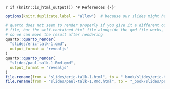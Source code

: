 `r if (knitr::is_html_output()) '# References {-}'`


```r
options(knitr.duplicate.label = "allow")  # because our slides might have code blocks named setup

# quarto does not seem to render properly if you give it a different output
# file, but the self-contained html file alongside the qmd file works,
# so we can move the result after rendering
quarto::quarto_render(
  "slides/eric-talk-1.qmd",
  output_format = "revealjs"
)
quarto::quarto_render(
  "slides/paul-talk-1.Rmd.qmd",
  output_format = "revealjs"
)
file.rename(from = "slides/eric-talk-1.html", to = "_book/slides/eric-talk-1.html")
file.rename(from = "slides/paul-talk-1.Rmd.html", to = "_book/slides/paul-talk-1.Rmd.html")

```
